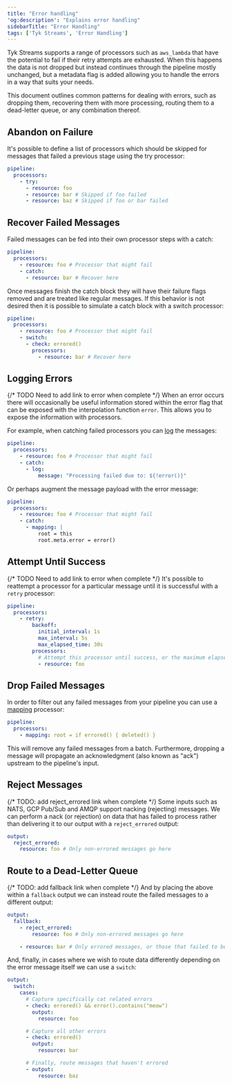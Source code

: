 ```yaml
---
title: "Error handling"
'og:description': "Explains error handling"
sidebarTitle: "Error Handling"
tags: ['Tyk Streams', 'Error Handling']
---
```


Tyk Streams supports a range of processors such as `aws_lambda` that have the potential to fail if their retry attempts are exhausted. When this happens the data is not dropped but instead continues through the pipeline mostly unchanged, but a metadata flag is added allowing you to handle the errors in a way that suits your needs.

This document outlines common patterns for dealing with errors, such as dropping them, recovering them with more processing, routing them to a dead-letter queue, or any combination thereof.

## Abandon on Failure

It's possible to define a list of processors which should be skipped for messages that failed a previous stage using the try processor:

```yaml
pipeline:
  processors:
    - try:
      - resource: foo
      - resource: bar # Skipped if foo failed
      - resource: baz # Skipped if foo or bar failed
```

## Recover Failed Messages

Failed messages can be fed into their own processor steps with a catch:

```yaml
pipeline:
  processors:
    - resource: foo # Processor that might fail
    - catch:
      - resource: bar # Recover here
```

Once messages finish the catch block they will have their failure flags removed and are treated like regular messages. If this behavior is not desired then it is possible to simulate a catch block with a switch processor:

```yaml
pipeline:
  processors:
    - resource: foo # Processor that might fail
    - switch:
      - check: errored()
        processors:
          - resource: bar # Recover here
```

## Logging Errors

{/* TODO Need to add link to error when complete */}
When an error occurs there will occasionally be useful information stored within the error flag that can be exposed with the interpolation function `error`. This allows you to expose the information with processors.

For example, when catching failed processors you can [log](/5.6/product-stack/tyk-streaming/configuration/processors/log) the messages:

```yaml
pipeline:
  processors:
    - resource: foo # Processor that might fail
    - catch:
      - log:
          message: "Processing failed due to: ${!error()}"
```

Or perhaps augment the message payload with the error message:

```yaml
pipeline:
  processors:
    - resource: foo # Processor that might fail
    - catch:
      - mapping: |
          root = this
          root.meta.error = error()
```

## Attempt Until Success

{/* TODO Need to add link to error when complete */}
It's possible to reattempt a processor for a particular message until it is successful with a `retry` processor:

```yaml
pipeline:
  processors:
    - retry:
        backoff:
          initial_interval: 1s
          max_interval: 5s
          max_elapsed_time: 30s
        processors:
          # Attempt this processor until success, or the maximum elapsed time is reached.
          - resource: foo
```

## Drop Failed Messages

In order to filter out any failed messages from your pipeline you can use a [mapping](/5.6/product-stack/tyk-streaming/configuration/processors/mapping) processor:

```yaml
pipeline:
  processors:
    - mapping: root = if errored() { deleted() }
```

This will remove any failed messages from a batch. Furthermore, dropping a message will propagate an acknowledgment (also known as "ack") upstream to the pipeline's input.

## Reject Messages

{/* TODO: add reject_errored link when complete */}
Some inputs such as NATS, GCP Pub/Sub and AMQP support nacking (rejecting) messages. We can perform a nack (or rejection) on data that has failed to process rather than delivering it to our output with a `reject_errored` output:

```yaml
output:
  reject_errored:
    resource: foo # Only non-errored messages go here
```

## Route to a Dead-Letter Queue

{/* TODO: add fallback link when complete */}
And by placing the above within a `fallback` output we can instead route the failed messages to a different output:

```yaml
output:
  fallback:
    - reject_errored:
        resource: foo # Only non-errored messages go here

    - resource: bar # Only errored messages, or those that failed to be delivered to foo, go here
```

And, finally, in cases where we wish to route data differently depending on the error message itself we can use a `switch`:

```yaml
output:
  switch:
    cases:
      # Capture specifically cat related errors
      - check: errored() && error().contains("meow")
        output:
          resource: foo

      # Capture all other errors
      - check: errored()
        output:
          resource: bar

      # Finally, route messages that haven't errored
      - output:
          resource: baz
```
